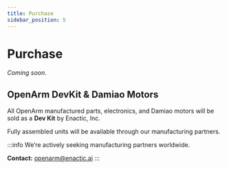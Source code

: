 ```yaml
---
title: Purchase
sidebar_position: 5
---
```


# Purchase
_Coming soon._

## OpenArm DevKit & Damiao Motors
<BlockImage src="getting-started/purchase/follower2_bg.png" alt="leader-follower" width="100%" />

All OpenArm manufactured parts, electronics, and Damiao motors will be sold as a **Dev Kit** by Enactic, Inc.  

Fully assembled units will be available through our manufacturing partners.

:::info
We’re actively seeking manufacturing partners worldwide.

**Contact:** openarm@enactic.ai
:::
